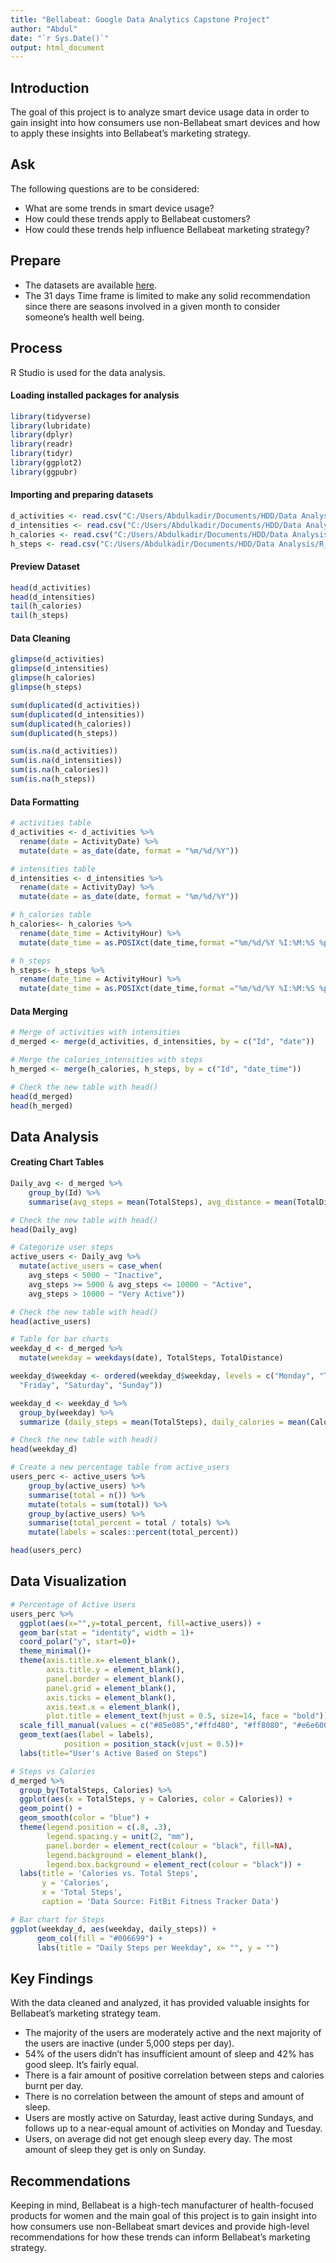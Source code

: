 ---
title: "Bellabeat: Google Data Analytics Capstone Project"
author: "Abdul"
date: "`r Sys.Date()`"
output: html_document
---

## Introduction

The goal of this project is to analyze smart device usage data in order to gain insight into how consumers use non-Bellabeat smart devices and how to apply these insights into Bellabeat's marketing strategy.

## Ask

The following questions are to be considered:

* What are some trends in smart device usage?
* How could these trends apply to Bellabeat customers?
* How could these trends help influence Bellabeat marketing strategy?

## Prepare

* The datasets are available [here](https://www.kaggle.com/datasets/arashnic/fitbit).
* The 31 days Time frame is limited to make any solid recommendation since there are seasons involved in a given month to consider someone's health well being.

## Process

R Studio is used for the data analysis.

#### Loading installed packages for analysis

```{r Load Libraries}
library(tidyverse)
library(lubridate)
library(dplyr)
library(readr)
library(tidyr)
library(ggplot2)
library(ggpubr)
```

#### Importing and preparing datasets
```{r Assign Variables}
d_activities <- read.csv("C:/Users/Abdulkadir/Documents/HDD/Data Analysis/R_Case_studies/Bellabeat_data/dailyActivity_merged.csv")
d_intensities <- read.csv("C:/Users/Abdulkadir/Documents/HDD/Data Analysis/R_Case_studies/Bellabeat_data/dailyintensities_merged.csv")
h_calories <- read.csv("C:/Users/Abdulkadir/Documents/HDD/Data Analysis/R_Case_studies/Bellabeat_data/hourlyCalories_merged.csv")
h_steps <- read.csv("C:/Users/Abdulkadir/Documents/HDD/Data Analysis/R_Case_studies/Bellabeat_data/hourlySteps_merged.csv")
```

#### Preview Dataset
```{r Check Data}
head(d_activities)
head(d_intensities)
tail(h_calories)
tail(h_steps)
```

#### Data Cleaning
```{r Check Data type}
glimpse(d_activities)
glimpse(d_intensities)
glimpse(h_calories)
glimpse(h_steps)
```

```{r Check Duplicates}
sum(duplicated(d_activities))
sum(duplicated(d_intensities))
sum(duplicated(h_calories))
sum(duplicated(h_steps))
```

```{r Check NA values}
sum(is.na(d_activities))
sum(is.na(d_intensities))
sum(is.na(h_calories))
sum(is.na(h_steps))
```

#### Data Formatting
```{r Date Formatting}
# activities table
d_activities <- d_activities %>%
  rename(date = ActivityDate) %>%
  mutate(date = as_date(date, format = "%m/%d/%Y"))

# intensities table
d_intensities <- d_intensities %>%
  rename(date = ActivityDay) %>%
  mutate(date = as_date(date, format = "%m/%d/%Y"))

# h_calories table
h_calories<- h_calories %>% 
  rename(date_time = ActivityHour) %>% 
  mutate(date_time = as.POSIXct(date_time,format ="%m/%d/%Y %I:%M:%S %p" , tz=Sys.timezone()))

# h_steps
h_steps<- h_steps %>% 
  rename(date_time = ActivityHour) %>% 
  mutate(date_time = as.POSIXct(date_time,format ="%m/%d/%Y %I:%M:%S %p" , tz=Sys.timezone()))
```

#### Data Merging
```{r}
# Merge of activities with intensities
d_merged <- merge(d_activities, d_intensities, by = c("Id", "date"))

# Merge the calories_intensities with steps
h_merged <- merge(h_calories, h_steps, by = c("Id", "date_time"))

# Check the new table with head()
head(d_merged)
head(h_merged)
```


## Data Analysis

#### Creating Chart Tables
```{r New Tables}
Daily_avg <- d_merged %>%
    group_by(Id) %>%
    summarise(avg_steps = mean(TotalSteps), avg_distance = mean(TotalDistance), avg_calories = mean(Calories))

# Check the new table with head()
head(Daily_avg)
```

```{r New columns}
# Categorize user steps
active_users <- Daily_avg %>%
  mutate(active_users = case_when(
    avg_steps < 5000 ~ "Inactive",
    avg_steps >= 5000 & avg_steps <= 10000 ~ "Active",
    avg_steps > 10000 ~ "Very Active"))

# Check the new table with head()
head(active_users)
```

```{r}
# Table for bar charts
weekday_d <- d_merged %>%
  mutate(weekday = weekdays(date), TotalSteps, TotalDistance)

weekday_d$weekday <- ordered(weekday_d$weekday, levels = c("Monday", "Tuesday", "Wednesday", "Thursday",
  "Friday", "Saturday", "Sunday"))

weekday_d <- weekday_d %>%
  group_by(weekday) %>%
  summarize (daily_steps = mean(TotalSteps), daily_calories = mean(Calories))

# Check the new table with head()
head(weekday_d)
```

```{r Percentage Tables}
# Create a new percentage table from active_users
users_perc <- active_users %>%
    group_by(active_users) %>%
    summarise(total = n()) %>%
    mutate(totals = sum(total)) %>%
    group_by(active_users) %>%
    summarise(total_percent = total / totals) %>%
    mutate(labels = scales::percent(total_percent))

head(users_perc)
```

## Data Visualization

```{r}
# Percentage of Active Users
users_perc %>%
  ggplot(aes(x="",y=total_percent, fill=active_users)) +
  geom_bar(stat = "identity", width = 1)+
  coord_polar("y", start=0)+
  theme_minimal()+
  theme(axis.title.x= element_blank(),
        axis.title.y = element_blank(),
        panel.border = element_blank(), 
        panel.grid = element_blank(), 
        axis.ticks = element_blank(),
        axis.text.x = element_blank(),
        plot.title = element_text(hjust = 0.5, size=14, face = "bold")) +
  scale_fill_manual(values = c("#85e085","#ffd480", "#ff8080", "#e6e600")) +
  geom_text(aes(label = labels),
            position = position_stack(vjust = 0.5))+
  labs(title="User's Active Based on Steps")
```

```{r}
# Steps vs Calories
d_merged %>% 
  group_by(TotalSteps, Calories) %>% 
  ggplot(aes(x = TotalSteps, y = Calories, color = Calories)) +
  geom_point() +
  geom_smooth(color = "blue") + 
  theme(legend.position = c(.8, .3),
        legend.spacing.y = unit(2, "mm"), 
        panel.border = element_rect(colour = "black", fill=NA),
        legend.background = element_blank(),
        legend.box.background = element_rect(colour = "black")) +
  labs(title = 'Calories vs. Total Steps',
       y = 'Calories',
       x = 'Total Steps',
       caption = 'Data Source: FitBit Fitness Tracker Data')
```


```{r}
# Bar chart for Steps
ggplot(weekday_d, aes(weekday, daily_steps)) +
      geom_col(fill = "#006699") +
      labs(title = "Daily Steps per Weekday", x= "", y = "")
```


## Key Findings

With the data cleaned and analyzed, it has provided valuable insights for Bellabeat's marketing strategy team.

* The majority of the users are moderately active and the next majority of the users are inactive (under 5,000 steps per day).
* 54% of the users didn't has insufficient amount of sleep and 42% has good sleep. It's fairly equal.
* There is a fair amount of positive correlation between steps and calories burnt per day.
* There is no correlation between the amount of steps and amount of sleep.
* Users are mostly active on Saturday, least active during Sundays, and follows up to a near-equal amount of activities on Monday and Tuesday.
* Users, on average did not get enough sleep every day. The most amount of sleep they get is only on Sunday.

## Recommendations

Keeping in mind, Bellabeat is a high-tech manufacturer of health-focused products for women and the main goal of this project is to gain insight into how consumers use non-Bellabeat smart devices and provide high-level recommendations for how these trends can inform Bellabeat's marketing strategy.
